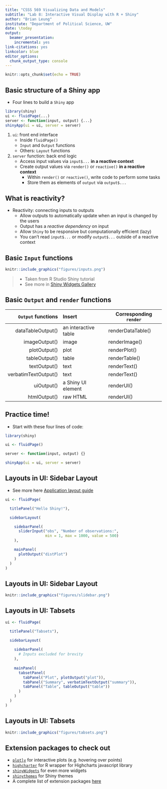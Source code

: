 ```yaml
---
title: "CSSS 569 Visualizing Data and Models"
subtitle: "Lab 8: Interactive Visual Display with R + Shiny"
author: "Brian Leung"
institute: "Department of Political Science, UW"
date: \today
output:
  beamer_presentation:
    incremental: yes
link-citations: yes
linkcolor: blue
editor_options:
  chunk_output_type: console
---
```


```r
knitr::opts_chunk$set(echo = TRUE)
```

## Basic structure of a Shiny app
- Four lines to build a `Shiny` app

\scriptsize
```r
library(shiny)
ui <- fluidPage(...)
server <- function(input, output) {...}
shinyApp(ui = ui, server = server)
```

\normalsize
1. `ui`: front end interface
    - Inside `fluidPage()` 
    - `Input` and `Output` functions
    - Others: `Layout` functions
2. `server` function: back end logic
    - Access input values via `input$...` **in a reactive context**
    - Create output values via `render()` or `reactive()` **in a reactive context**
      - Within `render()` or `reactive()`, write code to perform some tasks 
      - Store them as elements of `output` via `output$...`
      
## What is reactivity?
- Reactivity: connecting inputs to outputs 
  - Allow outputs to automatically update when an input is changed by the users
  - Output has a *reactive dependency* on input
  - Allow `Shiny` to be responsive but computationally efficient (lazy)
  - You can't read `input$...` or modify `output$...` outside of a reactive context

## Basic `Input` functions
```r
knitr::include_graphics("figures/inputs.png")
```
>- Taken from R Studio Shiny tutorial
>- See more in [Shiny Widgets Gallery](https://shiny.rstudio.com/gallery/widget-gallery.html)

## Basic `Output` and `render` functions

  `Output` functions      Insert                 Corresponding `render`
--------------------      ---------------------  ---------------------- 
   dataTableOutput()      an interactive table   renderDataTable()
       imageOutput()      image                  renderImage()
        plotOutput()      plot                   renderPlot()
       tableOutput()      table                  renderTable()
        textOutput()      text                   renderText()
verbatimTextOutput()      text                   renderText()
          uiOutput()      a Shiny UI element     renderUI()
        htmlOutput()      raw HTML               renderUI()
--------------------      --------------------   ---------------------- 

## Practice time!
- Start with these four lines of code:

\scriptsize
```r
library(shiny)

ui <- fluidPage()

server <- function(input, output) {}

shinyApp(ui = ui, server = server)
```

## Layouts in UI: Sidebar Layout
- See more here [Application layout guide](https://shiny.rstudio.com/articles/layout-guide.html)

\scriptsize
```r
ui <- fluidPage(

  titlePanel("Hello Shiny!"),

  sidebarLayout(

    sidebarPanel(
      sliderInput("obs", "Number of observations:",  
                  min = 1, max = 1000, value = 500)
    ),

    mainPanel(
      plotOutput("distPlot")
    )
  )
)
```

## Layouts in UI: Sidebar Layout
```r
knitr::include_graphics("figures/slidebar.png")
```

## Layouts in UI: Tabsets
\scriptsize
```r
ui <- fluidPage(

  titlePanel("Tabsets"),

  sidebarLayout(
    
    sidebarPanel(
      # Inputs excluded for brevity
    ),
  
    mainPanel(
      tabsetPanel(
        tabPanel("Plot", plotOutput("plot")), 
        tabPanel("Summary", verbatimTextOutput("summary")), 
        tabPanel("Table", tableOutput("table"))
      )
    )
  )
)
```

## Layouts in UI: Tabsets
```r
knitr::include_graphics("figures/tabsets.png")
```

## Extension packages to check out
- [`plotly`](https://plotly.com/r/) for interactive plots (e.g. hovering over points)
- [`highcharter`](https://jkunst.com/highcharter/) for R wrapper for Highcharts javascript library
- [`shinyWidgets`](https://shinyapps.dreamrs.fr/shinyWidgets/) for even more widgets
- [`shinythemes`](https://rstudio.github.io/shinythemes/) for Shiny themes
- A complete list of extension packages [here](https://github.com/nanxstats/awesome-shiny-extensions)


